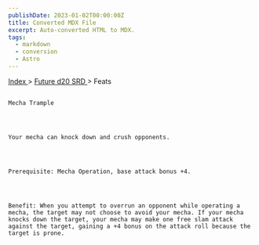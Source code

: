 ```yaml
---
publishDate: 2023-01-02T00:00:00Z
title: Converted MDX File
excerpt: Auto-converted HTML to MDX.
tags:
  - markdown
  - conversion
  - Astro
---
```


[
Index
](-index) >
[
Future d20 SRD
](future-d20-srd-index) > Feats

##

    Mecha Trample




    Your mecha can knock down and crush opponents.




    Prerequisite: Mecha Operation, base attack bonus +4.




    Benefit: When you attempt to overrun an opponent while operating a mecha, the target may not choose to avoid your mecha. If your mecha knocks down the target, your mecha may make one free slam attack against the target, gaining a +4 bonus on the attack roll because the target is prone.
